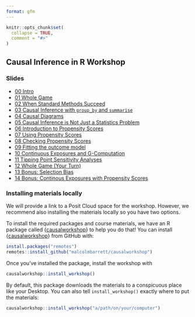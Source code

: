 ```yaml
---
format: gfm
---
```


<!-- README.md is generated from README.Rmd. Please edit that file -->

```r
knitr::opts_chunk$set(
  collapse = TRUE,
  comment = "#>"
)
```

## Causal Inference in R Workshop

### Slides

* [00 Intro](https://causal-inference-r-workshop.netlify.app/00-intro.html)
* [01 Whole Game](https://causal-inference-r-workshop.netlify.app/01-causal_modeling_whole_game.html)
* [02 When Standard Methods Succeed](https://causal-inference-r-workshop.netlify.app/02-when-standard-methods-succeed.html)
* [03 Causal Inference with `group_by` and `summarise`](https://causal-inference-r-workshop.netlify.app/03-causal-inference-with-group-by-and-summarise.html)
* [04 Causal Diagrams](https://causal-inference-r-workshop.netlify.app/04-dags.html)
* [05 Causal Inference is Not Just a Statistics Problem](https://causal-inference-r-workshop.netlify.app/05-quartets.html)
* [06 Introduction to Propensity Scores](https://causal-inference-r-workshop.netlify.app/06-pscores.html)
* [07 Using Propensity Scores](https://causal-inference-r-workshop.netlify.app/07-using-pscores.html)
* [08 Checking Propensity Scores](https://causal-inference-r-workshop.netlify.app/08-pscore-diagnostics.html)
* [09 Fitting the outcome model](https://causal-inference-r-workshop.netlify.app/09-outcome-model.html)
* [10 Continuous Exposures and G-Computation](https://causal-inference-r-workshop.netlify.app/10-continuous-g-comp.html)
* [11 Tipping Point Sensitivity Analyses](https://causal-inference-r-workshop.netlify.app/11-tipr.html)
* [12 Whole Game (Your Turn)](https://causal-inference-r-workshop.netlify.app/12-whole_game-2.html)
* [13 Bonus: Selection Bias](https://causal-inference-r-workshop.netlify.app/13-bonus-selection-bias.html)
* [14 Bonus: Continous Exposures with Propensity Scores](https://causal-inference-r-workshop.netlify.app/14-bonus-continuous-pscores.html)

### Installing materials locally

We will provide a link to a Posit Cloud space for the workshop. However, we recommend also installing the materials locally so you have two options.

To install the required packages and course materials, we have an R package called {[causalworkshop](https://github.com/malcolmbarrett/causalworkshop)} to help you do that! You can install {[causalworkshop](https://github.com/malcolmbarrett/causalworkshop)} from GitHub with:

``` r
install.packages("remotes")
remotes::install_github("malcolmbarrett/causalworkshop")
```

Once you've installed the package, install the workshop with

``` r
causalworkshop::install_workshop()
```

By default, this package downloads the materials to a conspicuous place like your Desktop. You can also tell `install_workshop()` exactly where to put the materials:

``` r
causalworkshop::install_workshop("a/path/on/your/computer")
```
